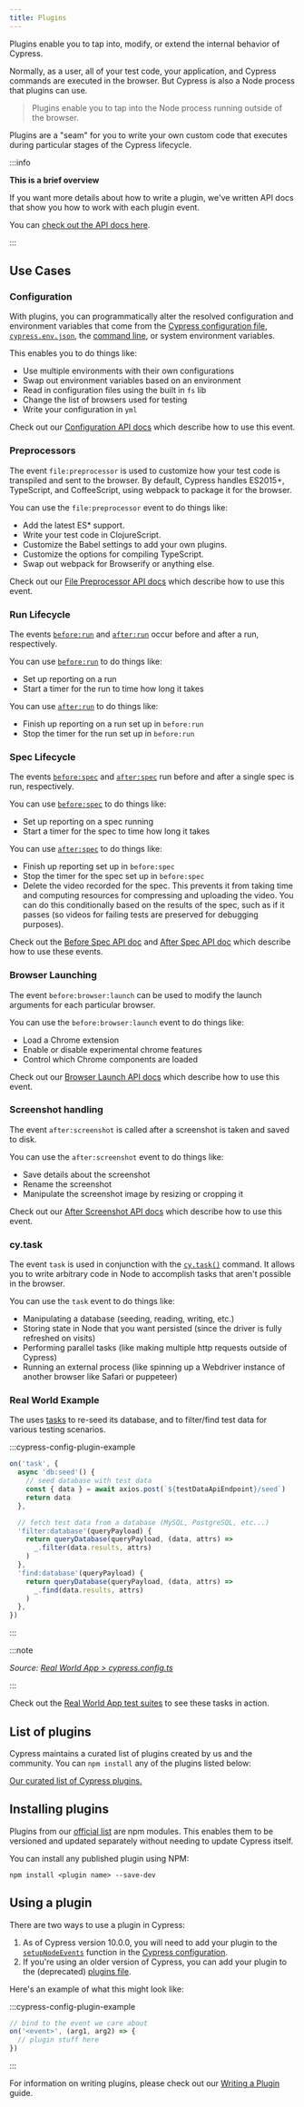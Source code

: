 ```yaml
---
title: Plugins
---
```


Plugins enable you to tap into, modify, or extend the internal behavior of
Cypress.

Normally, as a user, all of your test code, your application, and Cypress
commands are executed in the browser. But Cypress is also a Node process that
plugins can use.

> Plugins enable you to tap into the Node process running outside of the
> browser.

Plugins are a "seam" for you to write your own custom code that executes during
particular stages of the Cypress lifecycle.

:::info

<strong>This is a brief overview</strong>

If you want more details about how to write a plugin, we've written API docs
that show you how to work with each plugin event.

You can [check out the API docs here](/api/plugins/writing-a-plugin).

:::

## Use Cases

### Configuration

With plugins, you can programmatically alter the resolved configuration and
environment variables that come from the
[Cypress configuration file](/guides/references/configuration),
[`cypress.env.json`](/guides/guides/environment-variables#Option-2-cypress-env-json),
the [command line](/guides/guides/command-line), or system environment
variables.

This enables you to do things like:

- Use multiple environments with their own configurations
- Swap out environment variables based on an environment
- Read in configuration files using the built in `fs` lib
- Change the list of browsers used for testing
- Write your configuration in `yml`

Check out our [Configuration API docs](/api/plugins/configuration-api) which
describe how to use this event.

### Preprocessors

The event `file:preprocessor` is used to customize how your test code is
transpiled and sent to the browser. By default, Cypress handles ES2015+,
TypeScript, and CoffeeScript, using webpack to package it for the browser.

You can use the `file:preprocessor` event to do things like:

- Add the latest ES\* support.
- Write your test code in ClojureScript.
- Customize the Babel settings to add your own plugins.
- Customize the options for compiling TypeScript.
- Swap out webpack for Browserify or anything else.

Check out our [File Preprocessor API docs](/api/plugins/preprocessors-api) which
describe how to use this event.

### Run Lifecycle

The events [`before:run`](/api/plugins/before-run-api) and
[`after:run`](/api/plugins/after-run-api) occur before and after a run,
respectively.

You can use [`before:run`](/api/plugins/before-run-api) to do things like:

- Set up reporting on a run
- Start a timer for the run to time how long it takes

You can use [`after:run`](/api/plugins/after-run-api) to do things like:

- Finish up reporting on a run set up in `before:run`
- Stop the timer for the run set up in `before:run`

### Spec Lifecycle

The events [`before:spec`](/api/plugins/before-spec-api) and
[`after:spec`](/api/plugins/after-spec-api) run before and after a single spec
is run, respectively.

You can use [`before:spec`](/api/plugins/before-spec-api) to do things like:

- Set up reporting on a spec running
- Start a timer for the spec to time how long it takes

You can use [`after:spec`](/api/plugins/after-spec-api) to do things like:

- Finish up reporting set up in `before:spec`
- Stop the timer for the spec set up in `before:spec`
- Delete the video recorded for the spec. This prevents it from taking time and
  computing resources for compressing and uploading the video. You can do this
  conditionally based on the results of the spec, such as if it passes (so
  videos for failing tests are preserved for debugging purposes).

Check out the [Before Spec API doc](/api/plugins/before-spec-api) and
[After Spec API doc](/api/plugins/after-spec-api) which describe how to use
these events.

### Browser Launching

The event `before:browser:launch` can be used to modify the launch arguments for
each particular browser.

You can use the `before:browser:launch` event to do things like:

- Load a Chrome extension
- Enable or disable experimental chrome features
- Control which Chrome components are loaded

Check out our [Browser Launch API docs](/api/plugins/browser-launch-api) which
describe how to use this event.

### Screenshot handling

The event `after:screenshot` is called after a screenshot is taken and saved to
disk.

You can use the `after:screenshot` event to do things like:

- Save details about the screenshot
- Rename the screenshot
- Manipulate the screenshot image by resizing or cropping it

Check out our [After Screenshot API docs](/api/plugins/after-screenshot-api)
which describe how to use this event.

### cy.task

The event `task` is used in conjunction with the
[`cy.task()`](/api/commands/task) command. It allows you to write arbitrary code
in Node to accomplish tasks that aren't possible in the browser.

You can use the `task` event to do things like:

- Manipulating a database (seeding, reading, writing, etc.)
- Storing state in Node that you want persisted (since the driver is fully
  refreshed on visits)
- Performing parallel tasks (like making multiple http requests outside of
  Cypress)
- Running an external process (like spinning up a Webdriver instance of another
  browser like Safari or puppeteer)

### <Icon name="graduation-cap" /> Real World Example

The <Icon name="github" inline="true" contentType="rwa" /> uses
[tasks](/api/commands/task) to re-seed its database, and to filter/find test
data for various testing scenarios.

<WarningSetupNodeEvents />

:::cypress-config-plugin-example

```ts
on('task', {
  async 'db:seed'() {
    // seed database with test data
    const { data } = await axios.post(`${testDataApiEndpoint}/seed`)
    return data
  },

  // fetch test data from a database (MySQL, PostgreSQL, etc...)
  'filter:database'(queryPayload) {
    return queryDatabase(queryPayload, (data, attrs) =>
      _.filter(data.results, attrs)
    )
  },
  'find:database'(queryPayload) {
    return queryDatabase(queryPayload, (data, attrs) =>
      _.find(data.results, attrs)
    )
  },
})
```

:::

:::note

_<Icon name="github" /> Source:
[Real World App > cypress.config.ts](https://github.com/cypress-io/cypress-realworld-app/blob/develop/cypress.config.ts)_

:::

Check out the
[Real World App test suites](https://github.com/cypress-io/cypress-realworld-app/tree/develop/cypress/tests/ui)
to see these tasks in action.

## List of plugins

Cypress maintains a curated list of plugins created by us and the community. You
can `npm install` any of the plugins listed below:

[Our curated list of Cypress plugins.](/plugins)

## Installing plugins

Plugins from our [official list](/plugins) are npm modules. This enables them to
be versioned and updated separately without needing to update Cypress itself.

You can install any published plugin using NPM:

```shell
npm install <plugin name> --save-dev
```

## Using a plugin

There are two ways to use a plugin in Cypress:

1. As of Cypress version 10.0.0, you will need to add your plugin to the
   [`setupNodeEvents`](/guides/references/configuration#setupNodeEvents)
   function in the [Cypress configuration](/guides/references/configuration).
2. If you're using an older version of Cypress, you can add your plugin to the
   (deprecated) [plugins file](/guides/references/legacy-configuration#Plugins).

Here's an example of what this might look like:

:::cypress-config-plugin-example

```ts
// bind to the event we care about
on('<event>', (arg1, arg2) => {
  // plugin stuff here
})
```

:::

For information on writing plugins, please check out our
[Writing a Plugin](/api/plugins/writing-a-plugin) guide.
